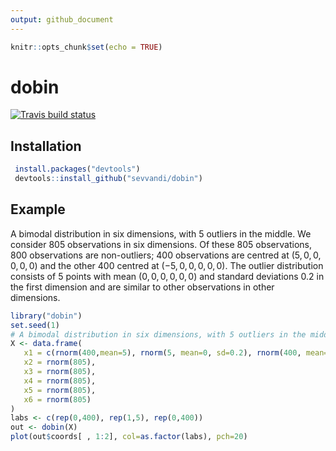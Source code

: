 ```yaml
---
output: github_document
---
```


```r
knitr::opts_chunk$set(echo = TRUE)
```
# dobin
[![Travis build status](https://travis-ci.org/sevvandi/dobin.svg?branch=master)](https://travis-ci.org/sevvandi/dobin)

## Installation
```r
 install.packages("devtools")
 devtools::install_github("sevvandi/dobin")
```

## Example

A bimodal distribution in six dimensions, with 5 outliers in the middle.  We consider 805 observations in six dimensions. Of these 805 observations,  800 observations are non-outliers;  400 observations are centred at $(5,0,0,0,0,0)$ and the other 400 centred at $(-5,0,0,0,0,0)$.  The outlier distribution consists of $5$ points with mean $(0,0,0,0,0,0)$ and standard deviations $0.2$ in the first dimension and are similar to other observations in other dimensions.

```r
library("dobin")
set.seed(1)
# A bimodal distribution in six dimensions, with 5 outliers in the middle.
X <- data.frame(
   x1 = c(rnorm(400,mean=5), rnorm(5, mean=0, sd=0.2), rnorm(400, mean=-5)),
   x2 = rnorm(805),
   x3 = rnorm(805),
   x4 = rnorm(805),
   x5 = rnorm(805),
   x6 = rnorm(805)
)
labs <- c(rep(0,400), rep(1,5), rep(0,400))
out <- dobin(X)
plot(out$coords[ , 1:2], col=as.factor(labs), pch=20)
```


